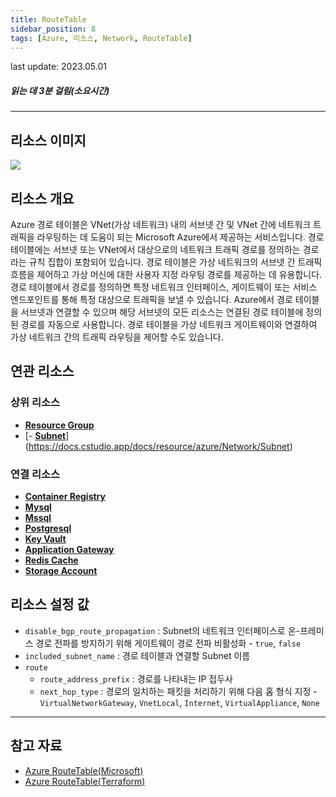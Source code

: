 ```yaml
---
title: RouteTable
sidebar_position: 8
tags: [Azure, 리소스, Network, RouteTable]
---
```



<span className="theme-doc-version-badge badge badge--secondary">
    last update: 2023.05.01
</span>

##### 읽는 데 3분 걸림(소요시간)

*****

## 리소스 이미지
<img src={icon} />

## 리소스 개요
Azure 경로 테이블은 VNet(가상 네트워크) 내의 서브넷 간 및 VNet 간에 네트워크 트래픽을 라우팅하는 데 도움이 되는 Microsoft Azure에서 제공하는 서비스입니다. 
경로 테이블에는 서브넷 또는 VNet에서 대상으로의 네트워크 트래픽 경로를 정의하는 경로라는 규칙 집합이 포함되어 있습니다.
경로 테이블은 가상 네트워크의 서브넷 간 트래픽 흐름을 제어하고 가상 머신에 대한 사용자 지정 라우팅 경로를 제공하는 데 유용합니다. 
경로 테이블에서 경로를 정의하면 특정 네트워크 인터페이스, 게이트웨이 또는 서비스 엔드포인트를 통해 특정 대상으로 트래픽을 보낼 수 있습니다.
Azure에서 경로 테이블을 서브넷과 연결할 수 있으며 해당 서브넷의 모든 리소스는 연결된 경로 테이블에 정의된 경로를 자동으로 사용합니다. 
경로 테이블을 가상 네트워크 게이트웨이와 연결하여 가상 네트워크 간의 트래픽 라우팅을 제어할 수도 있습니다.


## 연관 리소스
### 상위 리소스
- [**Resource Group**](https://docs.cstudio.app/docs/resource/azure/Base/ResourceGroup)
- [- [**Subnet**](https://docs.cstudio.app/docs/resource/azure/Network/Subnet)](https://docs.cstudio.app/docs/resource/azure/Network/Subnet)

### 연결 리소스
- [**Container Registry**](https://docs.cstudio.app/docs/resource/azure/Container/ContainerRegistry)
- [**Mysql**](https://docs.cstudio.app/docs/resource/azure/Database/Mysql)
- [**Mssql**](https://docs.cstudio.app/docs/resource/azure/Database/Mssql)
- [**Postgresql**](https://docs.cstudio.app/docs/resource/azure/Database/Postgresql)
- [**Key Vault**](https://docs.cstudio.app/docs/resource/azure/KeyVault)
- [**Application Gateway**](https://docs.cstudio.app/docs/resource/azure/Network/ApplicationGateway)
- [**Redis Cache**](https://docs.cstudio.app/docs/resource/azure/RedisCache/)
- [**Storage Account**](https://docs.cstudio.app/docs/resource/azure/Storage/StorageAccount)




## 리소스 설정 값
- ```disable_bgp_route_propagation``` : Subnet의 네트워크 인터페이스로 온-프레미스 경로 전파를 방지하기 위해 게이트웨이 경로 전파 비활성화 - ```true```, ```false```
- ```included_subnet_name``` : 경로 테이블과 연결할 Subnet 이름
- ```route``` 
    + ```route_address_prefix``` : 경로를 나타내는 IP 접두사
    + ```next_hop_type``` : 경로의 일치하는 패킷을 처리하기 위해 다음 홉 형식 지정 - ```VirtualNetworkGateway```, ```VnetLocal```, ```Internet```, ```VirtualAppliance```, ```None```




*****
## 참고 자료
- [Azure RouteTable(Microsoft)](https://learn.microsoft.com/ko-kr/azure/virtual-network/manage-route-table)
- [Azure RouteTable(Terraform)](https://registry.terraform.io/providers/hashicorp/azurerm/latest/docs/resources/route_table)

